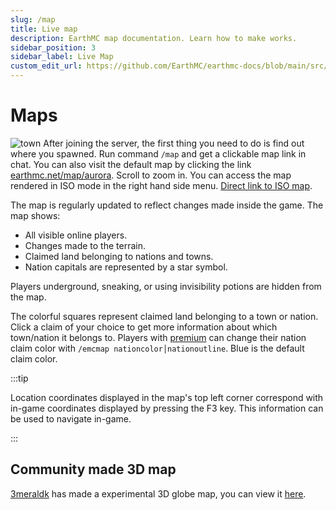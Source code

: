 ---
slug: /map
title: Live map
description: EarthMC map documentation. Learn how to make works.
sidebar_position: 3
sidebar_label: Live Map
custom_edit_url: https://github.com/EarthMC/earthmc-docs/blob/main/src/docs/map.mdx
---
# Maps
![town](/img/dynglobe.webp)
After joining the server, the first thing you need to do is find out where you spawned. Run command `/map` and get a clickable map link in chat. You can also visit the default map by clicking the link [earthmc.net/map/aurora](https://earthmc.net/map/aurora/). Scroll to zoom in. You can access the map rendered in ISO mode in the right hand side menu. [Direct link to ISO map](https://earthmc.net/map/aurora/?worldname=earth&mapname=surface).

The map is regularly updated to reflect changes made inside the game. The map shows:

* All visible online players.
* Changes made to the terrain.
* Claimed land belonging to nations and towns.
* Nation capitals are represented by a star symbol.

Players underground, sneaking, or using invisibility potions are hidden from the map. 

The colorful squares represent claimed land belonging to a town or nation. Click a claim of your choice to get more information about which town/nation it belongs to. Players with [premium](https://earthmc.net/premium/) can change their nation claim color with `/emcmap nationcolor│nationoutline`. Blue is the default claim color.

:::tip

Location coordinates displayed in the map's top left corner correspond with in-game coordinates displayed by pressing the F3 key. This information can be used to navigate in-game.

:::

## Community made 3D map
[3meraldk](https://github.com/3meraldK) has made a experimental 3D globe map, you can view it [here](https://3meraldk.github.io/dynglobe/). 
